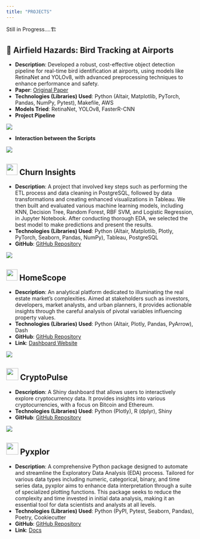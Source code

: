 ```yaml
---
title: "PROJECTS"
---
```

<div class="centered-text">
  <p>Still in Progress....🏗</p>
</div>


## 🦅 Airfield Hazards: Bird Tracking at Airports
- **Description**: Developed a robust, cost-effective object detection pipeline for real-time bird identification at airports, using models like RetinaNet and YOLOv8, with advanced preprocessing techniques to enhance performance and safety.
- **Paper**: [Original Paper](airbird.pdf)
- **Technologies (Libraries) Used**: Python (Altair, Matplotlib, PyTorch, Pandas, NumPy, Pytest), Makefile, AWS
- **Models Tried**: RetinaNet, YOLOv8, FasterR-CNN
- **Project Pipeline**

![](img/Pipeline.png)

- **Interaction between the Scripts**

![](img/interaction.png)


## <img src="img/ChurnInsights_img.png" width='30' height='30'> Churn Insights

- **Description**: A project that involved key steps such as performing the ETL process and data cleaning in PostgreSQL, followed by data transformations and creating enhanced visualizations in Tableau. We then built and evaluated various machine learning models, including KNN, Decision Tree, Random Forest, RBF SVM, and Logistic Regression, in Jupyter Notebook. After conducting thorough EDA, we selected the best model to make predictions and present the results.
- **Technologies (Libraries) Used**: Python (Altair, Matplotlib, Plotly, PyTorch, Seaborn, Pandas, NumPy), Tableau, PostgreSQL
- **GitHub**: [GitHub Repository](https://github.com/iris0614/Churn-Insights-Project)

![](img/Churn_insights.gif)

## <img src="img/logo_main.png" width='30' height='30'> HomeScope

- **Description**: An analytical platform dedicated to illuminating the real estate market's complexities. Aimed at stakeholders such as investors, developers, market analysts, and urban planners, it provides actionable insights through the careful analysis of pivotal variables influencing property values.
- **Technologies (Libraries) Used**: Python (Altair, Plotly, Pandas, PyArrow), Dash
- **GitHub**: [GitHub Repository](https://github.com/UBC-MDS/DSCI-532_2024_5_HomeScope)
- **Link**: [Dashboard Website](https://dsci-532-2024-5-homescope.onrender.com/)


![](img/homescope.gif)

## <img src="img/logo_crypto.png" width='32' height='32'> CryptoPulse

- **Description**: A Shiny dashboard that allows users to interactively explore cryptocurrency data. It provides insights into various cryptocurrencies, with a focus on Bitcoin and Ethereum.
- **Technologies (Libraries) Used**: Python (Plotly), R (dplyr), Shiny
- **GitHub**: [GitHub Repository](https://github.com/iris0614/CryptoPulse)

![](img/demo_crypto.gif)

## <img src="img/pyxplor_logo.png" width='32' height='32'> Pyxplor

- **Description**: A comprehensive Python package designed to automate and streamline the Exploratory Data Analysis (EDA) process. Tailored for various data types including numeric, categorical, binary, and time series data, pyxplor aims to enhance data interpretation through a suite of specialized plotting functions. This package seeks to reduce the complexity and time invested in initial data analysis, making it an essential tool for data scientists and analysts at all levels.
- **Technologies (Libraries) Used**: Python (PyPI, Pytest, Seaborn, Pandas),  Poetry, Cookiecutter
- **GitHub**: [GitHub Repository](https://github.com/UBC-MDS/PyXplor)
- **Link**: [Docs](https://pyxplor.readthedocs.io/en/latest/?badge=latest)



